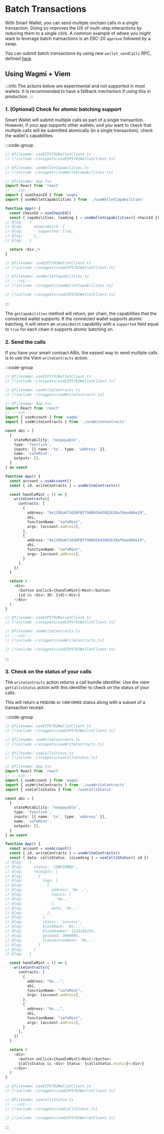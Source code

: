 # Batch Transactions

With Smart Wallet, you can send multiple onchain calls in a single transaction. Doing so improves the UX of multi-step interactions by reducing them to a single click. A common example of where you might want to leverage batch transactions is an ERC-20 `approve` followed by a swap.

You can submit batch transactions by using new `wallet_sendCalls` RPC, defined [here](https://eips.ethereum.org/EIPS/eip-5792#wallet_sendcalls).

## Using Wagmi + Viem

:::info
The actions below are experimental and not supported in most wallets. It is recommended to have a fallback mechanism if using this in production.
:::

### 1. (Optional) Check for atomic batching support

Smart Wallet will submit multiple calls as part of a single transaction. However, if your app supports other wallets, and you want to check that multiple calls will be submitted atomically (in a single transaction), check the wallet's capabilities.

:::code-group

```ts twoslash [App.tsx]
// @filename: useEIP5792WalletClient.ts
// [!include ~/snippets/useEIP5792WalletClient.ts]

// @filename: useWalletCapabilities.ts
// [!include ~/snippets/useWalletCapabilities.ts]

// @filename: App.tsx
import React from 'react'
// ---cut---
import { useChainId } from 'wagmi'
import { useWalletCapabilities } from './useWalletCapabilities'

function App() {
  const chainId = useChainId()
  const { capabilities, loading } = useWalletCapabilities({ chainId })
// @log:   {
// @log:     atomicBatch: {
// @log:       supported: true,
// @log:     },
// @log:   }

  return <div />
}
```

```ts twoslash [useWalletCapabilities.ts]
// @filename: useEIP5792WalletClient.ts
// [!include ~/snippets/useEIP5792WalletClient.ts]

// @filename: useWalletCapabilities.ts
// ---cut---
// [!include ~/snippets/useWalletCapabilities.ts]
```

```ts twoslash [useEIP5792WalletClient.ts]
// [!include ~/snippets/useEIP5792WalletClient.ts]
```

:::

The `getCapabilities` method will return, per chain, the capabilities that the connected wallet supports. If the connected wallet supports atomic batching, it will return an `atomicBatch` capability with a `supported` field equal to `true` for each chain it supports atomic batching on.

### 2. Send the calls

If you have your smart contract ABIs, the easiest way to send multiple calls is to use the Viem `writeContracts` action.

:::code-group

```ts twoslash [App.tsx]
// @filename: useEIP5792WalletClient.ts
// [!include ~/snippets/useEIP5792WalletClient.ts]

// @filename: useWriteContracts.ts
// [!include ~/snippets/useWriteContracts.ts]

// @filename: App.tsx
import React from 'react'
// ---cut---
import { useAccount } from 'wagmi'
import { useWriteContracts } from './useWriteContracts'

const abi = [
  {
    stateMutability: 'nonpayable',
    type: 'function',
    inputs: [{ name: 'to', type: 'address' }],
    name: 'safeMint',
    outputs: [],
  }
] as const

function App() {
  const account = useAccount()
  const { id, writeContracts } = useWriteContracts()

  const handleMint = () => {
    writeContracts({
      contracts: [
        {
          address: "0x119Ea671030FBf79AB93b436D2E20af6ea469a19",
          abi,
          functionName: "safeMint",
          args: [account.address],
        },
        {
          address: "0x119Ea671030FBf79AB93b436D2E20af6ea469a19",
          abi,
          functionName: "safeMint",
          args: [account.address],
        }
      ],
    })
  }

  return ( 
    <div>
      <button onClick={handleMint}>Mint</button>
      {id && <div> ID: {id}</div>}
    </div>
  )
}
```

```ts twoslash [useWriteContracts.ts]
// @filename: useEIP5792WalletClient.ts
// [!include ~/snippets/useEIP5792WalletClient.ts]

// @filename: useWriteContracts.ts
// ---cut---
// [!include ~/snippets/useWriteContracts.ts]
```

```ts twoslash [useEIP5792WalletClient.ts]
// [!include ~/snippets/useEIP5792WalletClient.ts]
```

:::

### 3. Check on the status of your calls

The `writeContracts` action returns a call bundle identifier. Use the viem `getCallsStatus` action with this identifier to check on the status of your calls.

This will return a `PENDING` or `CONFIRMED` status along with a subset of a transaction receipt.

:::code-group

```ts twoslash [App.tsx]
// @filename: useEIP5792WalletClient.ts
// [!include ~/snippets/useEIP5792WalletClient.ts]

// @filename: useWriteContracts.ts
// [!include ~/snippets/useWriteContracts.ts]

// @filename: useCallsStatus.ts
// [!include ~/snippets/useCallsStatus.ts]

// @filename: App.tsx
import React from 'react'
// ---cut---
import { useAccount } from 'wagmi'
import { useWriteContracts } from './useWriteContracts'
import { useCallsStatus } from './useCallsStatus'

const abi = [
  {
    stateMutability: 'nonpayable',
    type: 'function',
    inputs: [{ name: 'to', type: 'address' }],
    name: 'safeMint',
    outputs: [],
  }
] as const

function App() {
  const account = useAccount()
  const { id, writeContracts } = useWriteContracts()
  const { data: callsStatus, isLoading } = useCallsStatus({ id })
// @log:   {
// @log:     status: 'CONFIRMED',
// @log:     receipts: [
// @log:       {
// @log:         logs: [
// @log:           {
// @log:             address: '0x...',
// @log:             topics: [
// @log:               '0x...'
// @log:             ],
// @log:             data: '0x...'
// @log:           },
// @log:         ],
// @log:         status: 'success',
// @log:         blockHash: '0x...',
// @log:         blockNumber: 122414523n,
// @log:         gasUsed: 390000n,
// @log:         transactionHash: '0x...'
// @log:       }
// @log:     ]
// @log:   }

  const handleMint = () => {
    writeContracts({
      contracts: [
        {
          address: "0x...",
          abi,
          functionName: "safeMint",
          args: [account.address],
        },
        {
          address: "0x...",
          abi,
          functionName: "safeMint",
          args: [account.address],
        }
      ],
    })
  }

  return ( 
    <div>
      <button onClick={handleMint}>Mint</button>
      {callsStatus && <div> Status: {callsStatus.status}</div>}
    </div>
  )
}
```

```ts twoslash [useCallsStatus.ts]
// @filename: useEIP5792WalletClient.ts
// [!include ~/snippets/useEIP5792WalletClient.ts]

// @filename: useCallsStatus.ts
// ---cut---
// [!include ~/snippets/useCallsStatus.ts]
```

```ts twoslash [useEIP5792WalletClient.ts]
// [!include ~/snippets/useEIP5792WalletClient.ts]
```

:::